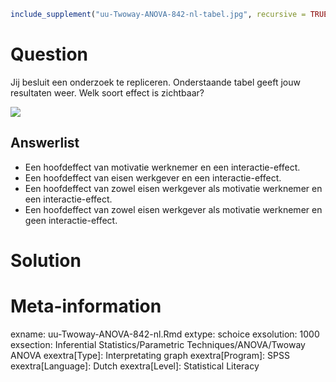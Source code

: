 ```{r, echo = FALSE, results = "hide"}
include_supplement("uu-Twoway-ANOVA-842-nl-tabel.jpg", recursive = TRUE)
```



Question
========
Jij besluit een onderzoek te repliceren. Onderstaande tabel geeft jouw resultaten weer. Welk soort effect is zichtbaar?

![](uu-Twoway-ANOVA-842-nl-tabel.jpg)

Answerlist
----------
* Een hoofdeffect van motivatie werknemer en een interactie-effect.
* Een hoofdeffect van eisen werkgever en een interactie-effect.
* Een hoofdeffect van zowel eisen werkgever als motivatie werknemer en een interactie-effect.
* Een hoofdeffect van zowel eisen werkgever als motivatie werknemer en geen interactie-effect.


Solution
========



Meta-information
================
exname: uu-Twoway-ANOVA-842-nl.Rmd
extype: schoice
exsolution: 1000
exsection: Inferential Statistics/Parametric Techniques/ANOVA/Twoway ANOVA
exextra[Type]: Interpretating graph
exextra[Program]: SPSS
exextra[Language]: Dutch
exextra[Level]: Statistical Literacy